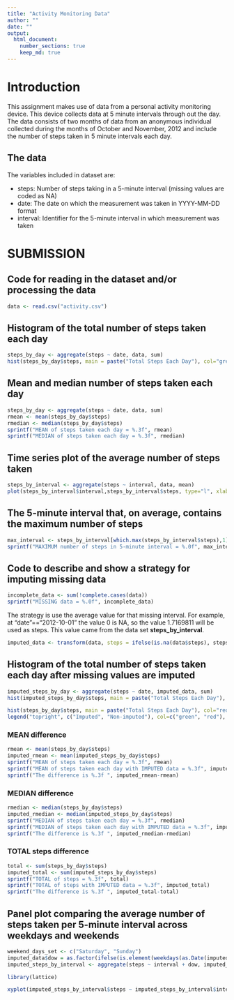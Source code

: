 ```yaml
---
title: "Activity Monitoring Data"
author: ""
date: ""
output: 
  html_document:
    number_sections: true
    keep_md: true
---
```


# Introduction

This assignment makes use of data from a personal activity monitoring device. This device collects data at 5 minute intervals through out the day. The data consists of two months of data from an anonymous individual collected during the months of October and November, 2012 and include the number of steps taken in 5 minute intervals each day.

## The data

The variables included in dataset are:

* steps: Number of steps taking in a 5-minute interval (missing values are coded as NA)
* date: The date on which the measurement was taken in YYYY-MM-DD format
* interval: Identifier for the 5-minute interval in which measurement was taken

# SUBMISSION

## Code for reading in the dataset and/or processing the data
```r
data <- read.csv("activity.csv")
```

## Histogram of the total number of steps taken each day
```r
steps_by_day <- aggregate(steps ~ date, data, sum)
hist(steps_by_day$steps, main = paste("Total Steps Each Day"), col="green", xlab="Number of Steps")
```

## Mean and median number of steps taken each day
```r
steps_by_day <- aggregate(steps ~ date, data, sum)
rmean <- mean(steps_by_day$steps)
rmedian <- median(steps_by_day$steps)
sprintf("MEAN of steps taken each day = %.3f", rmean)
sprintf("MEDIAN of steps taken each day = %.3f", rmedian)
```

## Time series plot of the average number of steps taken
```r
steps_by_interval <- aggregate(steps ~ interval, data, mean)
plot(steps_by_interval$interval,steps_by_interval$steps, type="l", xlab="Interval", ylab="Number of Steps",main="Average Number of Steps per Day by Interval")
```

## The 5-minute interval that, on average, contains the maximum number of steps
```r
max_interval <- steps_by_interval[which.max(steps_by_interval$steps),1]
sprintf("MAXIMUM number of steps in 5-minute interval = %.0f", max_interval)
```

## Code to describe and show a strategy for imputing missing data
```r
incomplete_data <- sum(!complete.cases(data))
sprintf("MISSING data = %.0f", incomplete_data)
```

The strategy is use the average value for that missing interval. For example, at "date"=="2012-10-01" the value 0 is NA, so the value 1.7169811 will be used as steps. This value came from the data set **steps_by_interval**.

```r
imputed_data <- transform(data, steps = ifelse(is.na(data$steps), steps_by_interval$steps[match(data$interval, steps_by_interval$interval)], data$steps))
```

## Histogram of the total number of steps taken each day after missing values are imputed
```r
imputed_steps_by_day <- aggregate(steps ~ date, imputed_data, sum)
hist(imputed_steps_by_day$steps, main = paste("Total Steps Each Day"), col="green", xlab="Number of Steps")

hist(steps_by_day$steps, main = paste("Total Steps Each Day"), col="red", xlab="Number of Steps", add=T)
legend("topright", c("Imputed", "Non-imputed"), col=c("green", "red"), lwd=10)
```

### MEAN difference
```r
rmean <- mean(steps_by_day$steps)
imputed_rmean <- mean(imputed_steps_by_day$steps)
sprintf("MEAN of steps taken each day = %.3f", rmean)
sprintf("MEAN of steps taken each day with IMPUTED data = %.3f", imputed_rmean)
sprintf("The difference is %.3f ", imputed_rmean-rmean)
```

### MEDIAN difference
```r
rmedian <- median(steps_by_day$steps)
imputed_rmedian <- median(imputed_steps_by_day$steps)
sprintf("MEDIAN of steps taken each day = %.3f", rmedian)
sprintf("MEDIAN of steps taken each day with IMPUTED data = %.3f", imputed_rmedian)
sprintf("The difference is %.3f ", imputed_rmedian-rmedian)
```

### TOTAL steps difference
```r
total <- sum(steps_by_day$steps)
imputed_total <- sum(imputed_steps_by_day$steps)
sprintf("TOTAL of steps = %.3f", total)
sprintf("TOTAL of steps with IMPUTED data = %.3f", imputed_total)
sprintf("The difference is %.3f ", imputed_total-total)
```

## Panel plot comparing the average number of steps taken per 5-minute interval across weekdays and weekends
```r
weekend_days_set <- c("Saturday", "Sunday")
imputed_data$dow = as.factor(ifelse(is.element(weekdays(as.Date(imputed_data$date)),weekend_days_set), "Weekend", "Weekday"))
imputed_steps_by_interval <- aggregate(steps ~ interval + dow, imputed_data, mean)

library(lattice)

xyplot(imputed_steps_by_interval$steps ~ imputed_steps_by_interval$interval|imputed_steps_by_interval$dow, main="Average Steps per Day by Interval",xlab="Interval", ylab="Steps",layout=c(1,2), type="l")
```

